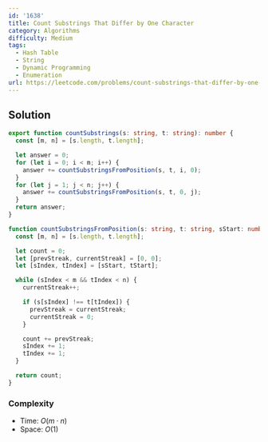 ```yaml
---
id: '1638'
title: Count Substrings That Differ by One Character
category: Algorithms
difficulty: Medium
tags:
  - Hash Table
  - String
  - Dynamic Programming
  - Enumeration
url: https://leetcode.com/problems/count-substrings-that-differ-by-one-character
---
```


## Solution

```typescript showLineNumbers
export function countSubstrings(s: string, t: string): number {
  const [m, n] = [s.length, t.length];

  let answer = 0;
  for (let i = 0; i < m; i++) {
    answer += countSubstringsFromPosition(s, t, i, 0);
  }
  for (let j = 1; j < n; j++) {
    answer += countSubstringsFromPosition(s, t, 0, j);
  }
  return answer;
}

function countSubstringsFromPosition(s: string, t: string, sStart: number, tStart: number): number {
  const [m, n] = [s.length, t.length];

  let count = 0;
  let [prevStreak, currentStreak] = [0, 0];
  let [sIndex, tIndex] = [sStart, tStart];

  while (sIndex < m && tIndex < n) {
    currentStreak++;

    if (s[sIndex] !== t[tIndex]) {
      prevStreak = currentStreak;
      currentStreak = 0;
    }

    count += prevStreak;
    sIndex += 1;
    tIndex += 1;
  }

  return count;
}
```

### Complexity

- Time: $O(m \cdot n)$
- Space: $O(1)$
